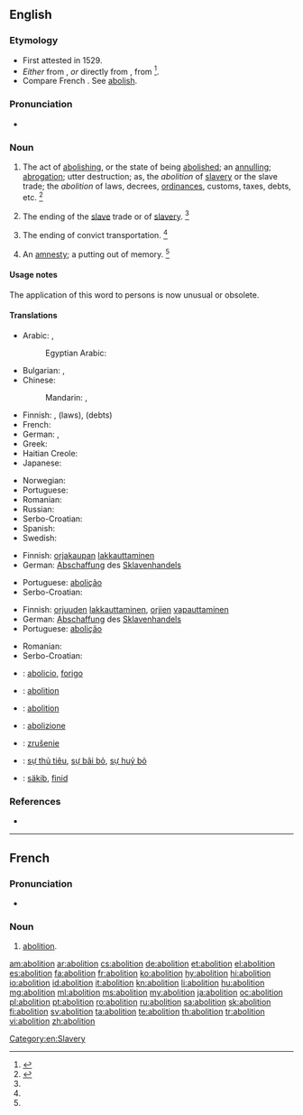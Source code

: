 ==English==

===Etymology===
* First attested in 1529.
* ''Either'' from {{etyl|frm|en}} {{term|abolition|lang=frm}}, ''or'' directly from {{etyl|la|en}} {{term/t|la|abolitiō}}, from {{term/t|la|aboleō||destroy}}<ref>{{reference-book|last = Dobbie|first = Elliott K.|coauthors = Dunmore, C. William, et al.|editor = Barnhart, Robert K.|title = Chambers Dictionary of Etymology|origyear = 1998|year = 2004|publisher = Chambers Harrap Publishers Ltd|location = Edinburgh, Scotland|isbn =0550142304|pages = 3-4}}</ref>.
* Compare French {{term|abolition|lang=fr}}. See [[abolish]].

===Pronunciation===
* {{a|US}} {{IPA|/ˌæb.əˈlɪʃ.n̩/}}

===Noun===
{{en-noun}}

# The act of [[abolish|abolishing]], or the state of being [[abolished]]; an [[annul|annulling]]; [[abrogation]]; utter destruction; as, the ''abolition'' of [[slave]]ry or the slave trade; the ''abolition'' of laws, decrees, [[ordinances]], customs, taxes, debts, etc. {{defdate|First attested around the early 16<sup>th</sup> century.}}<ref name=SOED>{{reference-book | last =| first = | authorlink =  | coauthors =  | editor =Brown, Lesley  | others =  | title = The Shorter Oxford English Dictionary | origdate =  | origyear = 1933| origmonth =  | url =  | format =  | accessdate =  | accessyear =  | accessmonth =  | edition = 5th | date =  | year =2003| month =  | publisher =Oxford University Press  | location =Oxford, UK | language =  | id =  | doi = | isbn =978-0-19-860575-7 | lccn = | ol = | pages =6| chapter =  | chapterurl =  | quote =}}</ref>
# {{context|historical|often capitalised|UK|US|lang=en}} The ending of the [[slave]] trade or of [[slavery]]. {{defdate|First attested around the early 18<sup>th</sup> century.}}<ref name=SOED/>
# {{context|historical|often capitalised|Australia|lang=en}} The ending of convict transportation. {{defdate|First attested around the late 18<sup>th</sup> century.}}<ref name=SOED/>
# {{context|obsolete|lang=en}} An [[amnesty]]; a putting out of memory. {{defdate|Attested from the early 17<sup>th</sup> century to the early 19<sup>th</sup> century.}}<ref name=SOED/>

====Usage notes====
The application of this word to persons is now unusual or obsolete.

====Translations====
{{trans-top|act of abolishing}}
* Arabic: {{t|ar|إلغاء|m|tr=ʔilğaaʔ|sc=Arab}}, {{t|ar|إبطال|m|tr=ʔbṭaal|sc=Arab}}
*: Egyptian Arabic: {{tø|arz|إلغاء |m|tr=ʔelğaaʔ|sc=Arab}}
* Bulgarian: {{t+|bg|премахване}}, {{t+|bg|отменяне}}
* Chinese:
*: Mandarin: {{t|cmn|廢除|sc=Hani}}, {{t|cmn|废除|tr=fèichú|sc=Hani}}
* Finnish: {{t-|fi|lakkauttaminen}}, {{t-|fi|kumoaminen}} (laws), {{t-|fi|mitätöinti}} (debts)
* French: {{t+|fr|abolition|f}}
* German: {{t+|de|Abschaffung|f}}, {{t+|de|Aufhebung|f}}
* Greek: {{t|el|κατάργηση|f|tr=katárghissi|sc=Grek}}
* Haitian Creole: {{tø|ht|abolisyon}}
* Japanese: {{t+|ja|廃止|tr=はいし, haishi}}
{{trans-mid}}
* Norwegian: {{t+|no|abolisjon|m}}
* Portuguese: {{t+|pt|abolição|f}}
* Romanian: {{t+|ro|abolire}}
* Russian: {{t+|ru|отмена|f|tr=otména|sc=Cyrl}}
* Serbo-Croatian: {{t-|sh|abolícija|f}}
* Spanish: {{t+|es|abolición|f}}
* Swedish: {{t+|sv|motstånd}}
{{trans-bottom}}

{{trans-top|Abolition of slave trade}}
* Finnish: [[orjakauppa|orjakaupan]] [[lakkauttaminen]]
* German: [[Abschaffung]] des [[Sklavenhandels]]
{{trans-mid}}
* Portuguese: [[abolição]] {{f}}
* Serbo-Croatian: {{t-|sh|abolícija|f}}
{{trans-bottom}}

{{trans-top|emancipation of slaves}}
* Finnish: [[orjuus|orjuuden]] [[lakkauttaminen]], [[orja|orjien]] [[vapauttaminen]]
* German: [[Abschaffung]] des [[Sklavenhandels]]
* Portuguese: [[abolição]] {{f}}
{{trans-mid}}
* Romanian: {{t-|ro|abolirea sclaviei}}
* Serbo-Croatian: {{t-|sh|abolícija|f}}
{{trans-bottom}}

{{checktrans-top}}
* {{ttbc|eo}}: [[abolicio]], [[forigo]]
* {{ttbc|fr}}: [[abolition]] {{f}}
* {{ttbc|ia}}: [[abolition]]
* {{ttbc|it}}: [[abolizione]]
{{trans-mid}}
* {{ttbc|sk}}: [[zrušenie]] {{n}}
* {{ttbc|vi}}: [[sự thủ tiêu]], [[sự bãi bỏ]], [[sự huỷ bỏ]]
* {{ttbc|vo}}: [[säkib]], [[finid]]
{{trans-bottom}}

===References===
<references/>
* {{R:Webster 1913}}

[[Category:en:Slavery]]

----

==French==

===Pronunciation===
* {{audio|Fr-abolition.ogg|Audio}}

===Noun===
{{fr-noun|f}}

# [[#English|abolition]].

[[am:abolition]]
[[ar:abolition]]
[[cs:abolition]]
[[de:abolition]]
[[et:abolition]]
[[el:abolition]]
[[es:abolition]]
[[fa:abolition]]
[[fr:abolition]]
[[ko:abolition]]
[[hy:abolition]]
[[hi:abolition]]
[[io:abolition]]
[[id:abolition]]
[[it:abolition]]
[[kn:abolition]]
[[li:abolition]]
[[hu:abolition]]
[[mg:abolition]]
[[ml:abolition]]
[[ms:abolition]]
[[my:abolition]]
[[ja:abolition]]
[[oc:abolition]]
[[pl:abolition]]
[[pt:abolition]]
[[ro:abolition]]
[[ru:abolition]]
[[sa:abolition]]
[[sk:abolition]]
[[fi:abolition]]
[[sv:abolition]]
[[ta:abolition]]
[[te:abolition]]
[[th:abolition]]
[[tr:abolition]]
[[vi:abolition]]
[[zh:abolition]]